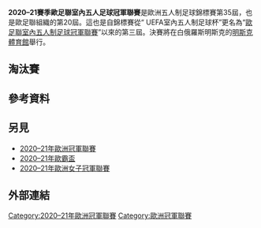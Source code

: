 {{Unreferenced|time=2021-02-12T08:57:04+00:00}}

'''2020–21賽季歐足聯室內五人足球冠軍聯賽'''是歐洲五人制足球錦標賽第35屆，也是歐足聯組織的第20屆。這也是自錦標賽從“ UEFA室內五人制足球杯”更名為“[[歐足聯室內五人制足球冠軍聯賽|歐足聯室內五人制足球冠軍聯賽]]”以來的第三屆。決賽將在白俄羅斯明斯克的[[明斯克體育館|明斯克體育館]]舉行。 

== 淘汰賽 ==
{{Round8
<!--Date-Place|Team 1|Score 1|Team 2|Score 2-->
<!--半準決賽-->
|4月28日|{{fbaicon|ESP}} [[巴塞罗那足球俱乐部室内足球队|巴塞隆拿]]|2|{{fbaicon|SVN}} [[FK_Dobovec|Dobovec]]|0
|4月28日|{{fbaicon|KAZ}} [[卡拉特室内足球隊|卡拉特]]{{aet}}|6|{{fbaicon|POR}} [[里斯本與賓菲加室内足球隊|賓菲加]]|2
|4月29日|{{fbaicon|ESP}} [[國際FS|國際FS]]|3|{{fbaicon|RUS}} [[俄羅斯天然氣尤格拉|俄羅斯天然氣尤格拉]]|0
|4月29日|{{fbaicon|POR}} [[葡萄牙士砵亭室内足球會|士砵亭]]|3|{{fbaicon|RUS}} [[MFK_KPRF|KPRF]]|2
<!--準決賽-->
|5月1日|{{fbaicon|ESP}} [[巴塞罗那足球俱乐部室内足球队|巴塞隆拿]]|3|{{fbaicon|KAZ}} [[卡拉特室内足球隊|卡拉特]]|2
|5月1日|{{fbaicon|ESP}} [[國際FS|國際FS]]|2|{{fbaicon|POR}} [[葡萄牙士砵亭室内足球會|士砵亭]]|5
<!--決賽-->
|5月3日|{{fbaicon|ESP}} [[巴塞罗那足球俱乐部室内足球队|巴塞隆拿]]|3|{{fbaicon|POR}} [[葡萄牙士砵亭室内足球隊|士砵亭]]|4
}}

== 參考資料 ==
{{reflist}}

== 另見 ==
*[[2020–21年歐洲冠軍聯賽|2020–21年歐洲冠軍聯賽]]
*[[2020–21年歐霸盃|2020–21年歐霸盃]]
*[[2020–21年歐洲女子冠軍聯賽|2020–21年歐洲女子冠軍聯賽]]

== 外部連結 ==
[[Category:2020–21年歐洲冠軍聯賽|Category:2020–21年歐洲冠軍聯賽]]
[[Category:歐洲冠軍聯賽|Category:歐洲冠軍聯賽]]